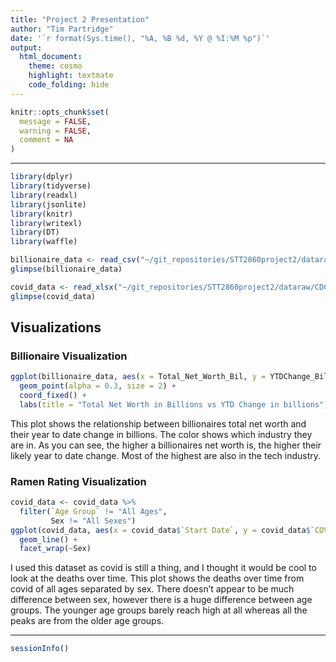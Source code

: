 ```yaml
---
title: "Project 2 Presentation"
author: "Tim Partridge"
date: '`r format(Sys.time(), "%A, %B %d, %Y @ %I:%M %p")`'
output: 
  html_document: 
    theme: cosmo
    highlight: textmate
    code_folding: hide
---
```


```r
knitr::opts_chunk$set(
  message = FALSE,
  warning = FALSE,
  comment = NA
)
```
***

```r
library(dplyr)
library(tidyverse)
library(readxl)
library(jsonlite)
library(knitr)
library(writexl)
library(DT)
library(waffle)
```


```r
billionaire_data <- read_csv("~/git_repositories/STT2860project2/dataraw/billionaires_2021_10_31.csv")
glimpse(billionaire_data)

covid_data <- read_xlsx("~/git_repositories/STT2860project2/dataraw/CDCcovid19deaths20211027.xlsx", sheet = 1)
glimpse(covid_data)
```

## Visualizations

### Billionaire Visualization

```r
ggplot(billionaire_data, aes(x = Total_Net_Worth_Bil, y = YTDChange_Bil, color = Industry)) +
  geom_point(alpha = 0.3, size = 2) +
  coord_fixed() +
  labs(title = "Total Net Worth in Billions vs YTD Change in billions", x = "Net Worth (bil)", y = "YTD change (bil)")
```

This plot shows the relationship between billionaires total net worth and their year to date change in billions. The color shows which industry they are in. As you can see, the higher a billionaires net worth is, the higher their likely year to date change. Most of the highest are also in the tech industry.

### Ramen Rating Visualization

```r
covid_data <- covid_data %>%
  filter(`Age Group` != "All Ages",
         Sex != "All Sexes")
ggplot(covid_data, aes(x = covid_data$`Start Date`, y = covid_data$`COVID-19 Deaths`, color = covid_data$`Age Group`)) +
  geom_line() +
  facet_wrap(~Sex)
```

I used this dataset as covid is still a thing, and I thought it would be cool to look at the deaths over time. This plot shows the deaths over time from covid of all ages separated by sex. There doesn't appear to be much difference between sex, however there is a huge difference between age groups. The younger age groups barely reach high at all whereas all the peaks are from the older age groups.

***
```r
sessionInfo()
```